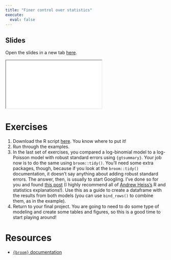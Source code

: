 ```yaml
---
title: "Finer control over statistics"
execute: 
  eval: false
---
```


## Slides

Open the slides in a new tab [here](slides/08-statistics.qmd){target="_blank"}.

<div>
```{=html}
<iframe class="slide-deck" src="slides/08-statistics.html"></iframe>
```
</div>

# Exercises

1. Download the R script [here](https://raw.githubusercontent.com/louisahsmith/epi590r-in-class/cb083be16ed097fa18913cdaaf6bdb4b7c1aac7d/R/broom-examples.R). You know where to put it!
2. Run through the examples.
3. In the last set of exercises, you compared a log-binomial model to a log-Poisson model with robust standard errors using `{gtsummary}`. Your job now is to do the same using `broom::tidy()`. You'll need some extra packages, though, because if you look at the `broom::tidy()` documentation, it doesn't say anything about adding robust standard errors. The answer, then, is usually to start Googling. I've done so for you and found [this post](https://evalf21.classes.andrewheiss.com/example/standard-errors/#sandwich-and-coeftest) (I highly recommend all of [Andrew Heiss's](https://www.andrewheiss.com/blog/) R and statistics explanations!). Use this as a guide to create a dataframe with the results from both models (you can use `bind_rows()` to combine them, as in the example).
4. Return to your final project. You are going to need to do some type of modeling and create some tables and figures, so this is a good time to start playing around!


# Resources

- [`{broom}` documentation](https://broom.tidymodels.org/)
